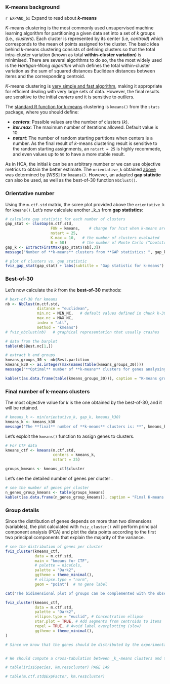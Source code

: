 ### K-means background

[START EXPANDIBLE]: #
`r EXPAND_bx` Expand to read about <b><i>k</i>-means</b></summary>

_K_-means clustering is the most commonly used unsupervised machine learning algorithm for partitioning a given data set into a set of _k_ groups (i.e., _clusters_). Each cluster is represented by its center (i.e, _centroid_) which corresponds to the mean of points assigned to the cluster. The basic idea behind _k_-means clustering consists of defining clusters so that the total intra-cluster variation (known as total **within-cluster variation**) is minimised. There are several algorithms to do so, the the most widely used is the _Hartigan-Wong algorithm_ which defines the total within-cluster variation as the sum of squared distances Euclidean distances between items and the corresponding centroid.

_K_-means clustering is [very simple and fast algorithm](https://compgenomr.github.io/book/clustering-grouping-samples-based-on-their-similarity.html), making it appropriate for efficient dealing with very large sets of data. However, the final results are sensitive to the initial _centers_ and it is sensitive to outliers.

The [standard R function for _k_-means](https://www.statology.org/k-means-clustering-in-r/) clustering is `kmeans()` from the `stats` package, where you should define:

* ***centers***: Possible values are the number of clusters (_k_).
* ***iter.max***: The maximum number of iterations allowed. Default value is 10.
* ***nstart***: The number of random starting partitions when centers is a number. As the final result of _k_-means clustering result is sensitive to the random starting assignments, an `nstart = 25` is highly recommede, and even values up to `50` to have a more stable result.

As in HCA, the initial _k_ can be an arbitrary number or we can use objective metrics to obtain the better estimate. The `orientative_k` obtained [above](#orientative-plots) was determined by [WSS] for `kmeans()`. However, an adapted **gap statistic** can also be used, as well as the best-of-30 function `NbClust()`.

</details> 
[END EXPANDIBLE]: #


### Orientative number

Using the `m.ctf.std` matrix, the scree plot provided above the `orientative_k` for `kmeans()`. Let's now calculate another _k_s from **gap statistics**:

```r
# calculate gap statistic for each number of clusters
gap_stat <- clusGap(m.ctf.std, 
                    FUN = kmeans,    # change for hcut when k-means are analysed
                    nstart = 25, 
                    K.max = 10,   # the number of clusters evaluated
                    B = 50)       # the number of Monte Carlo (“bootstrap”) samples
gap_k <- ExtractFirstMax(gap_stat$Tab[,3])
message("Number of **k-means** clusters from **GAP statistics: ", gap_k, "**")

# plot of clusters vs. gap statistic
fviz_gap_stat(gap_stat) + labs(subtitle = "Gap statistic for k-means")
```

### Best-of-30

Let's now calculate the _k_ from the **best-of-30** methods:

```r
# bext-of-30 for kmeans
nb <- NbClust(m.ctf.std, 
              distance = "euclidean", 
              min.nc = MIN_NC,   # default values defined in chunk k-30
              max.nc = MAX_NC,
              index = "all",
              method = "kmeans")
# fviz_nbclust(nb)   # graphical representation that usually crashes

# data from the barplot
table(nb$Best.nc[1,])

# extract k and groups
kmeans_groups_30 <- nb$Best.partition
kmeans_k30 <- as.integer(max(names(table(kmeans_groups_30))))
message("**Optimal** number of **k-means** clusters for genes analysing **30 methods** is: **", kmeans_k30, "**")

kable(t(as.data.frame(table(kmeans_groups_30))), caption = "K-means groups using the best-of-30 k")
```

### Final number of k-means clusters

The most objective value for _k_ is the one obtained by the best-of-30, and it will be retained.

```r
# kmeans_k <- min(orientative_k, gap_k, kmeans_k30)
kmeans_k <- kmeans_k30
message("The **final** number of **k-means** clusters is: **", kmeans_k, "**")
```

Let's exploit the `kmeans()` function to assign genes to clusters.

```r
# For CTF data
kmeans_ctf <- kmeans(m.ctf.std, 
                     centers = kmeans_k, 
                     nstart = 25)

groups_kmeans <- kmeans_ctf$cluster
```

Let's see the detailed number of genes per cluster .

```r
# see the number of genes per cluster
n_genes_group_kmeans <- table(groups_kmeans)
kable(t(as.data.frame(n_genes_group_kmeans)), caption = "Final K-means groups")
```


### Group details

Since the distribution of genes depends on more than two dimensions (variables), the plot calculated with `fviz_cluster()` will perform principal component analysis (PCA) and plot the data points according to the first two principal components that explain the majority of the variance.

```r
# see the distribution of genes per cluster
fviz_cluster(kmeans_ctf, 
             data = m.ctf.std, 
             main = "kmeans for CTF",
             # palette = niceCols, 
             palette = "Dark2",
             ggtheme = theme_minimal(),
             # ellipse.type = "norm",
             geom = "point")  # no gene label
```


```r
cat("The bidimensional plot of groups can be complemented with the observation of each cluster **centroid** and the distances of genes belonging to each cluster. \n")

fviz_cluster(kmeans_ctf, 
             data = m.ctf.std,
             palette = "Dark2", 
             ellipse.type = "euclid", # Concentration ellipse 
             star.plot = TRUE, # Add segments from centroids to items 
             repel = TRUE, # Avoid label overplotting (slow)
             ggtheme = theme_minimal(),
)
```



```r
# Since we know that the genes should be distributed by the experimental factors, does the _k_-means clustering matches with the true structure of the data? 


# We should compute a cross-tabulation between _k_-means clusters and the experimental factors

# table(iris$Species, km.res$cluster) PAGE 149

# table(m.ctf.std$ExpFactor, km.res$cluster)
```

